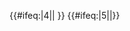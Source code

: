 {{#ifeq:{{{exclude}}}|4||{{NYCS time 2|4|icon=alltimes|text=all times|time={{{time|}}}}} {{NYCS br|time={{{time|}}}}}}} {{#ifeq:{{{exclude}}}|5||{{NYCS time 2|5|icon=allexceptnights|text=all except late nights|time={{{time|}}}}}}}